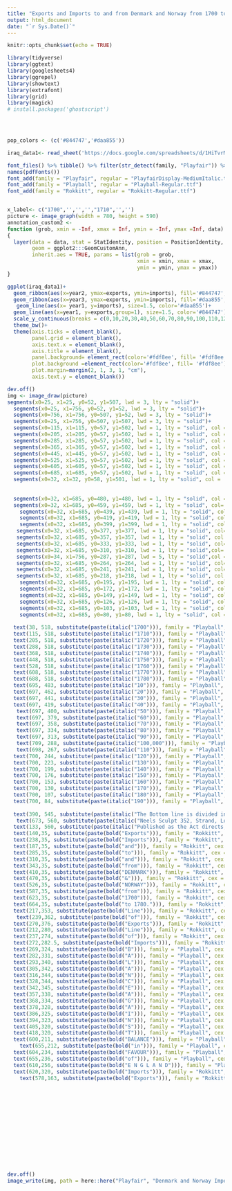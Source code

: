 ```yaml
---
title: "Exports and Imports to and from Denmark and Norway from 1700 to 1780"
output: html_document
date: "`r Sys.Date()`"
---
```


```r
knitr::opts_chunk$set(echo = TRUE)
```

```r
library(tidyverse)
library(ggtext)
library(googlesheets4)
library(ggrepel)
library(showtext)
library(extrafont)
library(grid)
library(magick)
# install.packages('ghostscript')


 
```
```r
pop_colors <- (c('#844747','#daa855'))

iraq_data1<- read_sheet('https://docs.google.com/spreadsheets/d/1HiTvrMNR7SQ5K4amUPixDYVfJIWUEwPT09iOY0tqaug/edit?usp=sharing')


```

```r
font_files() %>% tibble() %>% filter(str_detect(family, "Playfair")) %>% pull(file)
names(pdfFonts())
font_add(family = "Playfair", regular = "PlayfairDisplay-MediumItalic.ttf")
font_add(family = "Playball", regular = "Playball-Regular.ttf")
font_add(family = "Rokkitt", regular = "Rokkitt-Regular.ttf")


x_label<- c("1700",'','','',"1710",'','')
picture <- image_graph(width = 780, height = 590)
annotation_custom2 <- 
function (grob, xmin = -Inf, xmax = Inf, ymin = -Inf, ymax =Inf, data) 
{
  layer(data = data, stat = StatIdentity, position = PositionIdentity, 
        geom = ggplot2:::GeomCustomAnn, 
        inherit.aes = TRUE, params = list(grob = grob, 
                                          xmin = xmin, xmax = xmax, 
                                          ymin = ymin, ymax = ymax))
}

ggplot(iraq_data1)+
  geom_ribbon(aes(x=year2, ymax=exports, ymin=imports), fill='#844747', alpha=.2)+
  geom_ribbon(aes(x=year3, ymax=exports, ymin=imports), fill='#daa855', alpha=.2)+
   geom_line(aes(x= year1, y=imports), size=1.5, color='#daa855')+
  geom_line(aes(x=year1, y=exports,group=1), size=1.5, color='#844747')+
  scale_y_continuous(breaks = c(0,10,20,30,40,50,60,70,80,90,100,110,120,130,140,150,160,170,180,195), limits= c(5,200), expand= expansion(mult=c(0,0)))+ scale_x_continuous(breaks = c(0,10,30,50,88), limits= c(1,88),expand= expansion(mult=c(0,.1)))+
  theme_bw()+
  theme(axis.ticks = element_blank(),
        panel.grid = element_blank(),
        axis.text.x = element_blank(),
        axis.title = element_blank(),
        panel.background= element_rect(color='#fdf8ee', fill= '#fdf8ee'),
        plot.background =element_rect(color='#fdf8ee', fill= '#fdf8ee'),
        plot.margin=margin(2, 1, 3, 1, "cm"),
        axis.text.y = element_blank())

dev.off()
img <- image_draw(picture)
segments(x0=25, x1=25, y0=52, y1=507, lwd = 3, lty = "solid")+
  segments(x0=25, x1=756, y0=52, y1=52, lwd = 3, lty = "solid")+
  segments(x0=756, x1=756, y0=507, y1=52, lwd = 3, lty = "solid")+
  segments(x0=25, x1=756, y0=507, y1=507, lwd = 3, lty = "solid")+
  segments(x0=115, x1=115, y0=57, y1=502, lwd = 1, lty = "solid", col = '#766558')+
  segments(x0=205, x1=205, y0=57, y1=502, lwd = 1, lty = "solid", col = '#766558')+
  segments(x0=285, x1=285, y0=57, y1=502, lwd = 1, lty = "solid", col = '#766558')+
  segments(x0=365, x1=365, y0=57, y1=502, lwd = 1, lty = "solid", col = '#766558')+
  segments(x0=445, x1=445, y0=57, y1=502, lwd = 1, lty = "solid", col = '#766558')+
  segments(x0=525, x1=525, y0=57, y1=502, lwd = 1, lty = "solid", col = '#766558')+
  segments(x0=605, x1=605, y0=57, y1=502, lwd = 1, lty = "solid", col = '#766558')+
  segments(x0=685, x1=685, y0=57, y1=502, lwd = 1, lty = "solid", col = '#766558')+
  segments(x0=32, x1=32, y0=58, y1=501, lwd = 1, lty = "solid", col = '#766558')+
  
  
  segments(x0=32, x1=685, y0=480, y1=480, lwd = 1, lty = "solid", col = '#766558')+
  segments(x0=32, x1=685, y0=459, y1=459, lwd = 1, lty = "solid", col= '#766558')+
    segments(x0=32, x1=685, y0=439, y1=439, lwd = 1, lty = "solid", col = '#766558')+
    segments(x0=32, x1=685, y0=419, y1=419, lwd = 1, lty = "solid", col = '#766558')+
    segments(x0=32, x1=685, y0=399, y1=399, lwd = 1, lty = "solid", col= '#766558')+
   segments(x0=32, x1=685, y0=377, y1=377, lwd = 1, lty = "solid", col= '#766558')+
   segments(x0=32, x1=685, y0=357, y1=357, lwd = 1, lty = "solid", col = '#766558')+
   segments(x0=32, x1=685, y0=333, y1=333, lwd = 1, lty = "solid", col= '#766558')+
   segments(x0=32, x1=685, y0=310, y1=310, lwd = 1, lty = "solid",col='#766558')+
   segments(x0=34, x1=756, y0=287, y1=287, lwd = 5, lty = "solid",col = '#766558')+
   segments(x0=32, x1=685, y0=264, y1=264, lwd = 1, lty = "solid", col='#766558')+
   segments(x0=32, x1=685, y0=241, y1=241, lwd = 1, lty = "solid", col='#766558')+
   segments(x0=32, x1=685, y0=218, y1=218, lwd = 1, lty = "solid", col ='#766558')+
    segments(x0=32, x1=685, y0=195, y1=195, lwd = 1, lty = "solid", col = '#766558')+
    segments(x0=32, x1=685, y0=172, y1=172, lwd = 1, lty = "solid", col = '#766558')+
    segments(x0=32, x1=685, y0=149, y1=149, lwd = 1, lty = "solid", col = '#766558')+
    segments(x0=32, x1=685, y0=126, y1=126, lwd = 1, lty = "solid", col = '#766558')+
    segments(x0=32, x1=685, y0=103, y1=103, lwd = 1, lty = "solid", col = '#766558')+
    segments(x0=32, x1=685, y0=80, y1=80, lwd = 1, lty = "solid", col = '#766558')+
  
  text(38, 518, substitute(paste(italic("1700"))), family = "Playball", cex = 1.2, col = "black")+
  text(115, 518, substitute(paste(italic("1710"))), family = "Playball", cex = 1.2, col = "black")+
  text(205, 518, substitute(paste(italic("1720"))), family = "Playball", cex = 1.2, col = "black")+
  text(288, 518, substitute(paste(italic("1730"))), family = "Playball", cex = 1.2, col = "black")+
  text(368, 518, substitute(paste(italic("1740"))), family = "Playball", cex = 1.2, col = "black")+
  text(448, 518, substitute(paste(italic("1750"))), family = "Playball", cex = 1.2, col = "black")+
  text(528, 518, substitute(paste(italic("1760"))), family = "Playball", cex = 1.2, col = "black")+
  text(608, 518, substitute(paste(italic("1770"))), family = "Playball", cex = 1.2, col = "black")+
  text(688, 518, substitute(paste(italic("1780"))), family = "Playball", cex = 1.2, col = "black")+
  text(695, 483, substitute(paste(italic("10"))), family = "Playball", cex = 1.15, col = "black")+
  text(697, 462, substitute(paste(italic("20"))), family = "Playball", cex = 1.1, col = "black")+
  text(697, 441, substitute(paste(italic("30"))), family = "Playball", cex = 1.1, col = "black")+
  text(697, 419, substitute(paste(italic("40"))), family = "Playball", cex = 1.1, col = "black")+
   text(697, 400, substitute(paste(italic("50"))), family = "Playball", cex = 1.1, col = "black")+
   text(697, 379, substitute(paste(italic("60"))), family = "Playball", cex = 1.1, col = "black")+
   text(697, 358, substitute(paste(italic("70"))), family = "Playball", cex = 1.1, col = "black")+
   text(697, 334, substitute(paste(italic("80"))), family = "Playball", cex = 1.1, col = "black")+
   text(697, 313, substitute(paste(italic("90"))), family = "Playball", cex = 1.1, col = "black")+
   text(709, 288, substitute(paste(italic("100,000"))), family = "Playball", cex = 1, col = "black")+
   text(698, 267, substitute(paste(italic("110"))), family = "Playball", cex = 1.1, col = "black")+
  text(700, 244, substitute(paste(italic("120"))), family = "Playball", cex = 1.1, col = "black")+
  text(700, 223, substitute(paste(italic("130"))), family = "Playball", cex = 1.1, col = "black")+ 
  text(700, 199, substitute(paste(italic("140"))), family = "Playball", cex = 1.1, col = "black")+
  text(700, 176, substitute(paste(italic("150"))), family = "Playball", cex = 1.1, col = "black")+
  text(700, 153, substitute(paste(italic("160"))), family = "Playball", cex = 1.1, col = "black")+
  text(700, 130, substitute(paste(italic("170"))), family = "Playball", cex = 1.1, col = "black")+
  text(700, 107, substitute(paste(italic("180"))), family = "Playball", cex = 1.1, col = "black")+
  text(700, 84, substitute(paste(italic("190"))), family = "Playball", cex = 1.1, col = "black")+
  
  text(390, 545, substitute(paste(italic("The Bottom line is divided into Years, the Right hand line into L10,000 each."))), family = "Playball", cex = 1.5, col = "black")+
   text(673, 560, substitute(paste(italic("Neels Sculpt 352, Strand, London."))), family = "Playball", cex = .8, col = "black")+
  text(133, 560, substitute(paste(italic("Published as the Act directs, 1st May 1786, by W. Playfair"))), family = "Playball", cex = .8, col = "black")+
  text(140,35, substitute(paste(bold("Exports"))), family = "Rokkitt", cex = 1.35, col = "black")+
  text(238,35, substitute(paste(bold("Imports"))), family = "Rokkitt", cex = 1.35, col = "black")+
  text(187,35, substitute(paste(bold("and"))), family = "Rokkitt", cex = 1.3, col = "black")+
  text(285,35, substitute(paste(bold("to"))), family = "Rokkitt", cex = 1.3, col = "black")+
  text(310,35, substitute(paste(bold("and"))), family = "Rokkitt", cex = 1.3, col = "black")+
  text(343,35, substitute(paste(bold("from"))), family = "Rokkitt", cex = 1.3, col = "black")+
  text(410,35, substitute(paste(bold("DENMARK"))), family = "Rokkitt", cex = 1.65, col = "black")+
  text(470,35, substitute(paste(bold("&"))), family = "Rokkitt", cex = 1.65, col = "black")+
  text(526,35, substitute(paste(bold("NORWAY"))), family = "Rokkitt", cex = 1.65, col = "black")+
  text(587,35, substitute(paste(bold("from"))), family = "Rokkitt", cex = 1.3, col = "black")+
  text(623,35, substitute(paste(bold("1700"))), family = "Rokkitt", cex = 1.3, col = "black")+
  text(664,35, substitute(paste(bold("to 1780."))), family = "Rokkitt", cex = 1.3, col = "black")+ 
  text(217,353, substitute(paste(bold("Line"))), family = "Rokkitt", cex = 1.3, col = "black", srt=-15)+
   text(239,362, substitute(paste(bold("of"))), family = "Rokkitt", cex = 1.3, col = "black", srt=-20)+
  text(270,376, substitute(paste(bold("Exports"))), family = "Rokkitt", cex = 1.3, col = "black", srt=-23)+
  text(212,280, substitute(paste(bold("Line"))), family = "Rokkitt", cex = 1.3, col = "black", srt=20)+
  text(237,274, substitute(paste(bold("of"))), family = "Rokkitt", cex = 1.3, col = "black", srt=5)+
  text(272,282.5, substitute(paste(bold("Imports"))), family = "Rokkitt", cex = 1.3, col = "black", srt=-15)+
  text(269,324, substitute(paste(bold("B"))), family = "Playball", cex = 1.8, col = "black", srt=-30)+#change back to arial.
  text(282,331, substitute(paste(bold("A"))), family = "Playball", cex = 1.6, col = "black", srt=-40)+
  text(293,340, substitute(paste(bold("L"))), family = "Playball", cex = 1.4, col = "black", srt=-35)+
  text(305,342, substitute(paste(bold("A"))), family = "Playball", cex = 1.4, col = "black", srt=-15)+
  text(316,344, substitute(paste(bold("N"))), family = "Playball", cex = 1.4, col = "black", srt=-10)+
  text(328,344, substitute(paste(bold("C"))), family = "Playball", cex = 1.4, col = "black", srt=-5)+
  text(342,345, substitute(paste(bold("E"))), family = "Playball", cex = 1.4, col = "black", srt=0)+
  text(357,338, substitute(paste(bold("A"))), family = "Playball", cex = 1.6, col = "black", srt=15)+
  text(368,334, substitute(paste(bold("G"))), family = "Playball", cex = 1.5, col = "black", srt=15)+
  text(378,328, substitute(paste(bold("A"))), family = "Playball", cex = 1.5, col = "black", srt=13)+
  text(386,325, substitute(paste(bold("I"))), family = "Playball", cex = 1.5, col = "black", srt=13)+
  text(394,323, substitute(paste(bold("N"))), family = "Playball", cex = 1.5, col = "black", srt=10)+
  text(405,320, substitute(paste(bold("S"))), family = "Playball", cex = 1.5, col = "black", srt=7)+
  text(418,320, substitute(paste(bold("T"))), family = "Playball", cex = 1.45, col = "black", srt=-7)+
  text(600,211, substitute(paste(bold("BALANCE"))), family = "Playball", cex = 1.4, col = "black", srt=0)+
    text(655,212, substitute(paste(bold("in"))), family = "Playball", cex = 1.2, col = "black", srt=0)+
  text(604,234, substitute(paste(bold("FAVOUR"))), family = "Playball", cex = 1.4, col = "black", srt=0)+
  text(655,236, substitute(paste(bold("of"))), family = "Playball", cex = 1.2, col = "black", srt=0)+
  text(610,256, substitute(paste(bold("E N G L A N D"))), family = "Playball", cex = 1.5, col = "black", srt=0)+#change font
  text(620,320, substitute(paste(bold("Imports"))), family = "Rokkitt", cex = 1.35, col = "black", srt=20)+
    text(578,163, substitute(paste(bold("Exports"))), family = "Rokkitt", cex = 1.35, col = "black", srt=35)
  
  
  
  
  

  
  
   
  
  
  
  
  
dev.off()
image_write(img, path = here::here("Playfair", "Denmark and Norway Imports.png"), format = "png")

```

